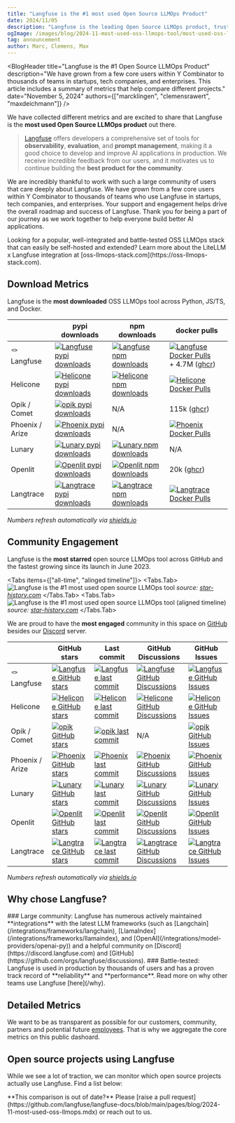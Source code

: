 ```yaml
---
title: "Langfuse is the #1 most used Open Source LLMOps Product"
date: 2024/11/05
description: "Langfuse is the leading Open Source LLMOps product, trusted by thousands of teams for its robust tracing and evaluation, seamless integrations, and extensive community."
ogImage: /images/blog/2024-11-most-used-oss-llmops-tool/most-used-oss-llmops-solution.png
tag: announcement
author: Marc, Clemens, Max
---
```



<BlogHeader
  title="Langfuse is the #1 Open Source LLMOps Product"
  description="We have grown from a few core users within Y Combinator to thousands of teams in startups, tech companies, and enterprises. This article includes a summary of metrics that help compare different projects."
  date="November 5, 2024"
  authors={["marcklingen", "clemensrawert", "maxdeichmann"]}
/>

We have collected different metrics and are excited to share that Langfuse is the **most used Open Source LLMOps product** out there.

> [Langfuse](/) offers developers a comprehensive set of tools for **observability**, **evaluation**, and **prompt management**, making it a good choice to develop and improve AI applications in production. We receive incredible feedback from our users, and it motivates us to continue building the **best product for the community**.

We are incredibly thankful to work with such a large community of users that care deeply about Langfuse. We have grown from a few core users within Y Combinator to thousands of teams who use Langfuse in startups, tech companies, and enterprises. Your support and engagement helps drive the overall roadmap and success of Langfuse. Thank you for being a part of our journey as we work together to help everyone build better AI applications.

<Callout type="info">
  Looking for a popular, well-integrated and battle-tested OSS LLMOps stack that
  can easily be self-hosted and extended? Learn more about the LiteLLM x
  Langfuse integration at [oss-llmops-stack.com](https://oss-llmops-stack.com).
</Callout>

## Download Metrics

Langfuse is the **most downloaded** OSS LLMOps tool across Python, JS/TS, and Docker.

|                 | pypi downloads                                                                                                                                                                              | npm downloads                                                                                                                                                                                                | docker pulls                                                                                                                                                                                                                                                            |
| --------------- | ------------------------------------------------------------------------------------------------------------------------------------------------------------------------------------------- | ------------------------------------------------------------------------------------------------------------------------------------------------------------------------------------------------------------ | ----------------------------------------------------------------------------------------------------------------------------------------------------------------------------------------------------------------------------------------------------------------------- |
| 🪢 Langfuse     | [![Langfuse pypi downloads](https://img.shields.io/pypi/dm/langfuse?style=for-the-badge&label=%20&labelColor=black&color=orange)](https://pypi.org/project/langfuse/)                       | [![Langfuse npm downloads](https://img.shields.io/npm/dm/langfuse?style=for-the-badge&label=%20&labelColor=black&color=orange)](https://www.npmjs.com/package/langfuse)                                      | [![Langfuse Docker Pulls](https://img.shields.io/docker/pulls/langfuse/langfuse?style=for-the-badge&label=%20&labelColor=black&color=orange)](https://hub.docker.com/r/langfuse/langfuse) + 4.7M ([ghcr](https://github.com/langfuse/langfuse/pkgs/container/langfuse)) |
| Helicone        | [![Helicone pypi downloads](https://img.shields.io/pypi/dm/helicone?style=for-the-badge&label=%20&labelColor=black&color=grey)](https://pypi.org/project/helicone)                          | [![Helicone npm downloads](https://img.shields.io/npm/dm/helicone?style=for-the-badge&label=%20&labelColor=black&color=grey)](https://www.npmjs.com/package/helicone)                                        | [![Helicone Docker Pulls](https://img.shields.io/docker/pulls/helicone/worker?style=for-the-badge&label=%20&labelColor=black&color=grey)](https://hub.docker.com/r/helicone/worker)                                                                                     |
| Opik / Comet    | [![opik pypi downloads](https://img.shields.io/pypi/dm/opik?style=for-the-badge&label=%20&labelColor=black&color=grey)](https://pypi.org/project/opik)                                      | N/A                                                                                                                                                                                                          | 115k ([ghcr](https://github.com/comet-ml/opik/pkgs/container/opik%2Fopik-backend))                                                                                                                                                                                      |
| Phoenix / Arize | [![Phoenix pypi downloads](https://img.shields.io/pypi/dm/arize-phoenix?style=for-the-badge&label=%20&labelColor=black&color=grey)](https://pypi.org/project/phoenix)                       | N/A                                                                                                                                                                                                          | [![Phoenix Docker Pulls](https://img.shields.io/docker/pulls/arizephoenix/phoenix?style=for-the-badge&label=%20&labelColor=black&color=grey)](https://hub.docker.com/r/arizephoenix/phoenix)                                                                            |
| Lunary          | [![Lunary pypi downloads](https://img.shields.io/pypi/dm/lunary?style=for-the-badge&label=%20&labelColor=black&color=grey)](https://pypi.org/project/lunary)                                | [![Lunary npm downloads](https://img.shields.io/npm/dm/lunary?style=for-the-badge&label=%20&labelColor=black&color=grey)](https://www.npmjs.com/package/lunary)                                              | N/A                                                                                                                                                                                                                                                                     |
| Openlit         | [![Openlit pypi downloads](https://img.shields.io/pypi/dm/openlit?style=for-the-badge&label=%20&labelColor=black&color=grey)](https://pypi.org/project/openlit)                             | [![Openlit npm downloads](https://img.shields.io/npm/dm/openlit?style=for-the-badge&label=%20&labelColor=black&color=grey)](https://www.npmjs.com/package/openlit)                                           | 20k ([ghcr](https://ghcr.io/openlit/openlit))                                                                                                                                                                                                                           |
| Langtrace       | [![Langtrace pypi downloads](https://img.shields.io/pypi/dm/langtrace-python-sdk?style=for-the-badge&label=%20&labelColor=black&color=grey)](https://pypi.org/project/langtrace-python-sdk) | [![Langtrace npm downloads](https://img.shields.io/npm/dm/%40langtrase%2Ftypescript-sdk?style=for-the-badge&label=%20&labelColor=black&color=grey)](https://www.npmjs.com/package/@langtrase/typescript-sdk) | [![Langtrace Docker Pulls](https://img.shields.io/docker/pulls/scale3labs/langtrace-client?style=for-the-badge&label=%20&labelColor=black&color=grey)](https://hub.docker.com/r/scale3labs/langtrace-client)                                                            |

_Numbers refresh automatically via [shields.io](https://shields.io)_

## Community Engagement

Langfuse is the **most starred** open source LLMOps tool across GitHub and the fastest growing since its launch in June 2023.


<Tabs items={["all-time", "alinged timeline"]}>
  <Tabs.Tab>
    <Frame fullWidth>
      ![Langfuse is the #1 most used open source LLMOps
      tool](/images/blog/2024-11-most-used-oss-llmops-tool/starhistory-oss-llmops-most-used.png)
    </Frame>
    _source: [star-history.com](https://star-history.com/#langfuse/langfuse&helicone/helicone&comet-ml/opik&arize-ai/phoenix&lunary-ai/lunary&openlit/openlit&Scale3-Labs/langtrace&Date)_
  </Tabs.Tab>
  <Tabs.Tab>
    <Frame fullWidth>
      ![Langfuse is the #1 most used open source LLMOps tool (aligned
      timeline)](/images/blog/2024-11-most-used-oss-llmops-tool/star-history-aligned-timeline.png)
    </Frame>
    _source: [star-history.com](https://star-history.com/#langfuse/langfuse&helicone/helicone&comet-ml/opik&arize-ai/phoenix&lunary-ai/lunary&openlit/openlit&Scale3-Labs/langtrace&Date)_
  </Tabs.Tab>
</Tabs>

We are proud to have the **most engaged** community in this space on [GitHub](https://github.com/langfuse/langfuse) besides our [Discord](https://discord.langfuse.com) server.

|                 | GitHub stars                                                                                                                                                                               | Last commit                                                                                                                                                                                     | GitHub Discussions                                                                                                                                                                                                 | GitHub Issues                                                                                                                                                                                                                              |
| --------------- | ------------------------------------------------------------------------------------------------------------------------------------------------------------------------------------------ | ----------------------------------------------------------------------------------------------------------------------------------------------------------------------------------------------- | ------------------------------------------------------------------------------------------------------------------------------------------------------------------------------------------------------------------ | ------------------------------------------------------------------------------------------------------------------------------------------------------------------------------------------------------------------------------------------ |
| 🪢 Langfuse     | [![Langfuse GitHub stars](https://img.shields.io/github/stars/langfuse/langfuse?style=for-the-badge&label=%20&labelColor=black&color=orange)](https://github.com/langfuse/langfuse)        | [![Langfuse last commit](https://img.shields.io/github/last-commit/langfuse/langfuse?style=for-the-badge&label=%20&labelColor=black&color=orange)](https://github.com/langfuse/langfuse)        | [![Langfuse GitHub Discussions](https://img.shields.io/github/discussions/langfuse/langfuse?style=for-the-badge&label=%20&labelColor=black&color=orange)](https://github.com/orgs/langfuse/discussions)            | [![Langfuse GitHub Issues](https://img.shields.io/github/issues-pr-closed-raw/langfuse/langfuse?style=for-the-badge&label=%20&labelColor=black&color=orange)](https://github.com/langfuse/langfuse/issues?q=is%3Aissue+is%3Aclosed)        |
| Helicone        | [![Helicone GitHub stars](https://img.shields.io/github/stars/helicone/helicone?style=for-the-badge&label=%20&labelColor=black&color=grey)](https://github.com/helicone/helicone)          | [![Helicone last commit](https://img.shields.io/github/last-commit/helicone/helicone?style=for-the-badge&label=%20&labelColor=black&color=grey)](https://github.com/helicone/helicone)          | [![Helicone GitHub Discussions](https://img.shields.io/github/discussions/helicone/helicone?style=for-the-badge&label=%20&labelColor=black&color=grey)](https://github.com/Helicone/helicone/discussions)          | [![Helicone GitHub Issues](https://img.shields.io/github/issues-pr-closed-raw/helicone/helicone?style=for-the-badge&label=%20&labelColor=black&color=grey)](https://github.com/helicone/helicone/issues?q=is%3Aissue+is%3Aclosed)          |
| Opik / Comet    | [![opik GitHub stars](https://img.shields.io/github/stars/comet-ml/opik?style=for-the-badge&label=%20&labelColor=black&color=grey)](https://github.com/comet-ml/opik)                      | [![opik last commit](https://img.shields.io/github/last-commit/comet-ml/opik?style=for-the-badge&label=%20&labelColor=black&color=grey)](https://github.com/comet-ml/opik)                      | N/A                                                                                                                                                                                                                | [![opik GitHub Issues](https://img.shields.io/github/issues-pr-closed-raw/comet-ml/opik?style=for-the-badge&label=%20&labelColor=black&color=grey)](https://github.com/comet-ml/opik/issues?q=is%3Aissue+is%3Aclosed)                      |
| Phoenix / Arize | [![Phoenix GitHub stars](https://img.shields.io/github/stars/arize-ai/phoenix?style=for-the-badge&label=%20&labelColor=black&color=grey)](https://github.com/arize-ai/phoenix)             | [![Phoenix last commit](https://img.shields.io/github/last-commit/arize-ai/phoenix?style=for-the-badge&label=%20&labelColor=black&color=grey)](https://github.com/arize-ai/phoenix)             | [![Phoenix GitHub Discussions](https://img.shields.io/github/discussions/arize-ai/phoenix?style=for-the-badge&label=%20&labelColor=black&color=grey)](https://github.com/Arize-ai/phoenix/discussions)             | [![Phoenix GitHub Issues](https://img.shields.io/github/issues-pr-closed-raw/arize-ai/phoenix?style=for-the-badge&label=%20&labelColor=black&color=grey)](https://github.com/arize-ai/phoenix/issues?q=is%3Aissue+is%3Aclosed)             |
| Lunary          | [![Lunary GitHub stars](https://img.shields.io/github/stars/lunary-ai/lunary?style=for-the-badge&label=%20&labelColor=black&color=grey)](https://github.com/lunary-ai/lunary)              | [![Lunary last commit](https://img.shields.io/github/last-commit/lunary-ai/lunary?style=for-the-badge&label=%20&labelColor=black&color=grey)](https://github.com/lunary-ai/lunary)              | [![Lunary GitHub Discussions](https://img.shields.io/github/discussions/lunary-ai/lunary?style=for-the-badge&label=%20&labelColor=black&color=grey)](https://github.com/orgs/lunary-ai/discussions)                | [![Lunary GitHub Issues](https://img.shields.io/github/issues-pr-closed-raw/lunary-ai/lunary?style=for-the-badge&label=%20&labelColor=black&color=grey)](https://github.com/lunary-ai/lunary/issues?q=is%3Aissue+is%3Aclosed)              |
| Openlit         | [![Openlit GitHub stars](https://img.shields.io/github/stars/openlit/openlit?style=for-the-badge&label=%20&labelColor=black&color=grey)](https://github.com/openlit/openlit)               | [![Openlit last commit](https://img.shields.io/github/last-commit/openlit/openlit?style=for-the-badge&label=%20&labelColor=black&color=grey)](https://github.com/openlit/openlit)               | [![Openlit GitHub Discussions](https://img.shields.io/github/discussions/openlit/openlit?style=for-the-badge&label=%20&labelColor=black&color=grey)](https://github.com/orgs/openlit/discussions)                  | [![Openlit GitHub Issues](https://img.shields.io/github/issues-pr-closed-raw/openlit/openlit?style=for-the-badge&label=%20&labelColor=black&color=grey)](https://github.com/openlit/openlit/issues?q=is%3Aissue+is%3Aclosed)               |
| Langtrace       | [![Langtrace GitHub stars](https://img.shields.io/github/stars/Scale3-Labs/langtrace?style=for-the-badge&label=%20&labelColor=black&color=grey)](https://github.com/Scale3-Labs/langtrace) | [![Langtrace last commit](https://img.shields.io/github/last-commit/Scale3-Labs/langtrace?style=for-the-badge&label=%20&labelColor=black&color=grey)](https://github.com/Scale3-Labs/langtrace) | [![Langtrace GitHub Discussions](https://img.shields.io/github/discussions/Scale3-Labs/langtrace?style=for-the-badge&label=%20&labelColor=black&color=grey)](https://github.com/Scale3-Labs/langtrace/discussions) | [![Langtrace GitHub Issues](https://img.shields.io/github/issues-pr-closed-raw/Scale3-Labs/langtrace?style=for-the-badge&label=%20&labelColor=black&color=grey)](https://github.com/Scale3-Labs/langtrace/issues?q=is%3Aissue+is%3Aclosed) |

_Numbers refresh automatically via [shields.io](https://shields.io)_

## Why chose Langfuse?

<Steps>
  ### Large community: Langfuse has numerous actively maintained
  **integrations** with the latest LLM frameworks (such as
  [Langchain](/integrations/frameworks/langchain),
  [LlamaIndex](/integrations/frameworks/llamaindex), and
  [OpenAI](/integrations/model-providers/openai-py)) and a helpful community on
  [Discord](https://discord.langfuse.com) and
  [GitHub](https://github.com/orgs/langfuse/discussions). ### Battle-tested:
  Langfuse is used in production by thousands of users and has a proven track
  record of **reliability** and **performance**.
</Steps>
<Callout emoji="💡">
  Read more on why other teams use Langfuse [here](/why).
</Callout>

## Detailed Metrics

We want to be as transparent as possible for our customers, community, partners and potential future [employees](/careers). That is why we aggregate the core metrics on this public dashoard.


<PublicMetricsDashboard />

## Open source projects using Langfuse

While we see a lot of traction, we can monitor which open source projects actually use Langfuse. Find a list below:


<div className="[&_img]:inline">
  <PackageUsagePython />
  <PackageUsageJS />
</div>

<Callout type="info">
  **This comparison is out of date?** Please [raise a pull
  request](https://github.com/langfuse/langfuse-docs/blob/main/pages/blog/2024-11-most-used-oss-llmops.mdx)
  or reach out to us.
</Callout>
